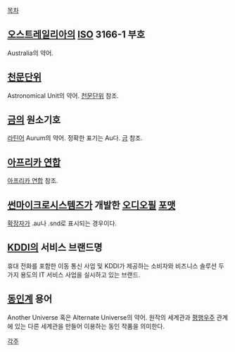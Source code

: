 [[목차]]

== [[오스트레일리아]]의 [[ISO]] 3166-1 부호 ==
Australia의 약어.

== [[천문단위]] ==
Astronomical Unit의 약어. [[천문단위]] 참조.

== [[금]]의 원소기호 ==
[[라틴어]] Aurum의 약어. 정확한 표기는 Au다. [[금]] 참조.

== [[아프리카 연합]] ==
[[아프리카 연합]] 참조.

== [[썬마이크로시스템즈]]가 개발한 [[오디오필]] [[포맷]] ==
[[확장자]]가 .au나 .snd로 표시되는 경우이다.

== [[KDDI]]의 서비스 브랜드명 ==
휴대 전화를 포함한 이동 통신 사업 및 KDDI가 제공하는 소비자와 비즈니스 솔루션 두 가지 용도의 IT 서비스 사업을 실시하고 있는 브랜드.

== [[동인#s-3.2|동인계]] 용어 ==
Another Universe 혹은 Alternate Universe의 약어. 원작의 세계관과 [[평행우주]] 관계에 있는 다른 세계관을 만들어 이용하는 동인 작품을 의미한다.

[[각주]]
